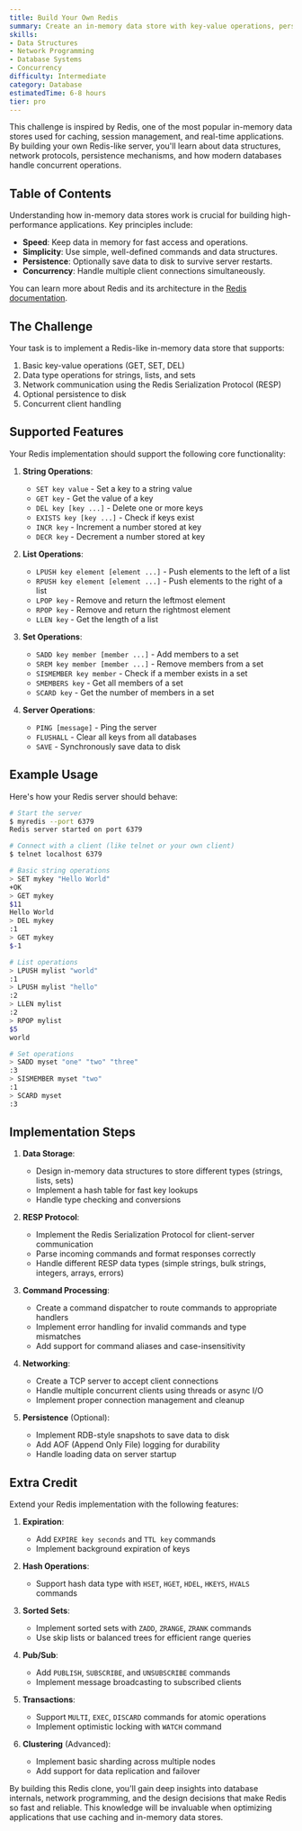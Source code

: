 ```yaml
---
title: Build Your Own Redis
summary: Create an in-memory data store with key-value operations, persistence, and networking. Learn about data structures, network protocols, and database internals.
skills:
- Data Structures
- Network Programming
- Database Systems
- Concurrency
difficulty: Intermediate
category: Database
estimatedTime: 6-8 hours
tier: pro
---
```


This challenge is inspired by Redis, one of the most popular in-memory data stores used for caching, session management, and real-time applications. By building your own Redis-like server, you'll learn about data structures, network protocols, persistence mechanisms, and how modern databases handle concurrent operations.

## Table of Contents

Understanding how in-memory data stores work is crucial for building high-performance applications. Key principles include:

- **Speed**: Keep data in memory for fast access and operations.
- **Simplicity**: Use simple, well-defined commands and data structures.
- **Persistence**: Optionally save data to disk to survive server restarts.
- **Concurrency**: Handle multiple client connections simultaneously.

You can learn more about Redis and its architecture in the [Redis documentation](https://redis.io/documentation).

## The Challenge

Your task is to implement a Redis-like in-memory data store that supports:

1. Basic key-value operations (GET, SET, DEL)
2. Data type operations for strings, lists, and sets
3. Network communication using the Redis Serialization Protocol (RESP)
4. Optional persistence to disk
5. Concurrent client handling

## Supported Features

Your Redis implementation should support the following core functionality:

1. **String Operations**:
   - `SET key value` - Set a key to a string value
   - `GET key` - Get the value of a key
   - `DEL key [key ...]` - Delete one or more keys
   - `EXISTS key [key ...]` - Check if keys exist
   - `INCR key` - Increment a number stored at key
   - `DECR key` - Decrement a number stored at key

2. **List Operations**:
   - `LPUSH key element [element ...]` - Push elements to the left of a list
   - `RPUSH key element [element ...]` - Push elements to the right of a list
   - `LPOP key` - Remove and return the leftmost element
   - `RPOP key` - Remove and return the rightmost element
   - `LLEN key` - Get the length of a list

3. **Set Operations**:
   - `SADD key member [member ...]` - Add members to a set
   - `SREM key member [member ...]` - Remove members from a set
   - `SISMEMBER key member` - Check if a member exists in a set
   - `SMEMBERS key` - Get all members of a set
   - `SCARD key` - Get the number of members in a set

4. **Server Operations**:
   - `PING [message]` - Ping the server
   - `FLUSHALL` - Clear all keys from all databases
   - `SAVE` - Synchronously save data to disk

## Example Usage

Here's how your Redis server should behave:

```bash
# Start the server
$ myredis --port 6379
Redis server started on port 6379

# Connect with a client (like telnet or your own client)
$ telnet localhost 6379

# Basic string operations
> SET mykey "Hello World"
+OK
> GET mykey
$11
Hello World
> DEL mykey
:1
> GET mykey
$-1

# List operations
> LPUSH mylist "world"
:1
> LPUSH mylist "hello"
:2
> LLEN mylist
:2
> RPOP mylist
$5
world

# Set operations
> SADD myset "one" "two" "three"
:3
> SISMEMBER myset "two"
:1
> SCARD myset
:3
```

## Implementation Steps

1. **Data Storage**:
   - Design in-memory data structures to store different types (strings, lists, sets)
   - Implement a hash table for fast key lookups
   - Handle type checking and conversions

2. **RESP Protocol**:
   - Implement the Redis Serialization Protocol for client-server communication
   - Parse incoming commands and format responses correctly
   - Handle different RESP data types (simple strings, bulk strings, integers, arrays, errors)

3. **Command Processing**:
   - Create a command dispatcher to route commands to appropriate handlers
   - Implement error handling for invalid commands and type mismatches
   - Add support for command aliases and case-insensitivity

4. **Networking**:
   - Create a TCP server to accept client connections
   - Handle multiple concurrent clients using threads or async I/O
   - Implement proper connection management and cleanup

5. **Persistence** (Optional):
   - Implement RDB-style snapshots to save data to disk
   - Add AOF (Append Only File) logging for durability
   - Handle loading data on server startup

## Extra Credit

Extend your Redis implementation with the following features:

1. **Expiration**:
   - Add `EXPIRE key seconds` and `TTL key` commands
   - Implement background expiration of keys

2. **Hash Operations**:
   - Support hash data type with `HSET`, `HGET`, `HDEL`, `HKEYS`, `HVALS` commands

3. **Sorted Sets**:
   - Implement sorted sets with `ZADD`, `ZRANGE`, `ZRANK` commands
   - Use skip lists or balanced trees for efficient range queries

4. **Pub/Sub**:
   - Add `PUBLISH`, `SUBSCRIBE`, and `UNSUBSCRIBE` commands
   - Implement message broadcasting to subscribed clients

5. **Transactions**:
   - Support `MULTI`, `EXEC`, `DISCARD` commands for atomic operations
   - Implement optimistic locking with `WATCH` command

6. **Clustering** (Advanced):
   - Implement basic sharding across multiple nodes
   - Add support for data replication and failover

By building this Redis clone, you'll gain deep insights into database internals, network programming, and the design decisions that make Redis so fast and reliable. This knowledge will be invaluable when optimizing applications that use caching and in-memory data stores.
